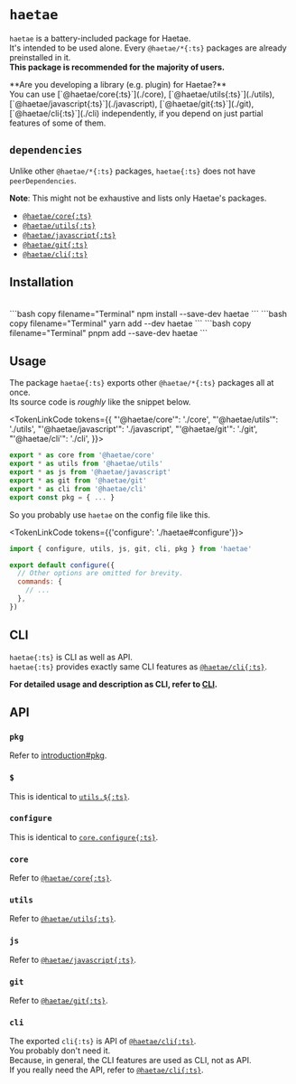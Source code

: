 

# `haetae`

`haetae` is a battery-included package for Haetae.<br/>
It's intended to be used alone. Every `@haetae/*{:ts}` packages are already preinstalled in it.<br/>
**This package is recommended for the majority of users.**

<Callout>
  **Are you developing a library (e.g. plugin) for Haetae?** <br />
  You can use [`@haetae/core{:ts}`](./core), [`@haetae/utils{:ts}`](./utils),
  [`@haetae/javascript{:ts}`](./javascript), [`@haetae/git{:ts}`](./git), [`@haetae/cli{:ts}`](./cli)
  independently, if you depend on just partial features of some of them.
</Callout>

## `dependencies`

Unlike other `@haetae/*{:ts}` packages, `haetae{:ts}` does not have `peerDependencies`.

**Note**: This might not be exhaustive and lists only Haetae's packages.

- [`@haetae/core{:ts}`](./core)
- [`@haetae/utils{:ts}`](./utils)
- [`@haetae/javascript{:ts}`](./javascript)
- [`@haetae/git{:ts}`](./git)
- [`@haetae/cli{:ts}`](./cli)

## Installation

<br/>

<PkgManagerTabs>
```bash copy filename="Terminal"
npm install --save-dev haetae
```
```bash copy filename="Terminal"
yarn add --dev haetae
```
```bash copy filename="Terminal"
pnpm add --save-dev haetae
```
</PkgManagerTabs>

## Usage

The package `haetae{:ts}` exports other `@haetae/*{:ts}` packages all at once. <br/>
Its source code is _roughly_ like the snippet below.

<TokenLinkCode tokens={{
  "'@haetae/core'": './core',
  "'@haetae/utils'": './utils',
  "'@haetae/javascript'": './javascript',
  "'@haetae/git'": './git',
  "'@haetae/cli'": './cli',
  }}>
```js copy
export * as core from '@haetae/core'
export * as utils from '@haetae/utils'
export * as js from '@haetae/javascript'
export * as git from '@haetae/git'
export * as cli from '@haetae/cli'
export const pkg = { ... }
```
</TokenLinkCode>

So you probably use `haetae` on the config file like this.

<TokenLinkCode tokens={{'configure': './haetae#configure'}}>
```js copy filename="haetae.config.js"
import { configure, utils, js, git, cli, pkg } from 'haetae'

export default configure({
  // Other options are omitted for brevity.
  commands: {
    // ...
  },
})
```
</TokenLinkCode>

## CLI

`haetae{:ts}` is CLI as well as API.<br/>
`haetae{:ts}` provides exactly same CLI features as [`@haetae/cli{:ts}`](./cli).

**For detailed usage and description as CLI, refer to [CLI](../cli).**

## API

### `pkg`

Refer to [introduction#pkg](./introduction#pkg).

### <Link id="dollar" href="#dollar">`$`</Link>

This is identical to [`utils.${:ts}`](./utils#dollar).

### `configure`

This is identical to [`core.configure{:ts}`](./core#configure).

### `core`

Refer to [`@haetae/core{:ts}`](./core).

### `utils`

Refer to [`@haetae/utils{:ts}`](./utils).

### `js`

Refer to [`@haetae/javascript{:ts}`](./javascript).

### `git`

Refer to [`@haetae/git{:ts}`](./git).

### `cli`

The exported `cli{:ts}` is API of [`@haetae/cli{:ts}`](./cli).<br/>
You probably don't need it.<br/>
Because, in general, the CLI features are used as CLI, not as API.<br/>
If you really need the API, refer to [`@haetae/cli{:ts}`](./cli).<br/>

